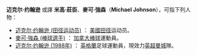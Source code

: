 '''迈克尔·约翰逊''' 或譯 '''米高·莊臣'''、'''麥可·強森'''（'''Michael Johnson'''），可指下列人物：
*[[迈克尔·约翰逊_(田径运动员)|迈克尔·约翰逊 (田径运动员)]] ： [[美國|美國]][[田径|田径]]运动员。
*[[麥可·強森_(棒球選手)|麥可·強森 (棒球選手)]] ： [[加拿大|加拿大]][[棒球|棒球]]運動員。
*[[迈克尔·约翰逊_(1988年)|迈克尔·约翰逊 (1988年)]] ： [[英格蘭|英格蘭]]足球運動員，現效力[[英超|英超]][[曼城|曼城]]隊。

{{Disambiguation|M|Cat=六字人名譯名消歧義}}